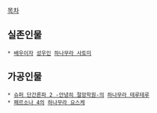 [[목차]]

== 실존인물 ==
 * [[배우]]이자 [[성우]]인 [[하나무라 사토미]]

== 가공인물 ==
 * [[슈퍼 단간론파 2 -안녕히 절망학원-]]의 [[하나무라 테루테루]]
 * [[페르소나 4]]의 [[하나무라 요스케]]
